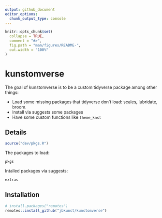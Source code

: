 ```yaml
---
output: github_document
editor_options: 
  chunk_output_type: console
---
```


<!-- README.md is generated from README.Rmd. Please edit that file -->

```r
knitr::opts_chunk$set(
  collapse = TRUE,
  comment = "#>",
  fig.path = "man/figures/README-",
  out.width = "100%"
)
```

# kunstomverse

<!-- badges: start -->
<!-- badges: end -->

The goal of kunstomverse is to be a custom tidyverse package among other things:

- Load some missing packages that tidyverse don't load: scales, lubridate, broom.
- Install via suggests some packages 
- Have some custom functions like `theme_knst`

## Details

```r
source("dev/pkgs.R")
```

The packages to load:

```r
pkgs
```

Intalled packages via suggests:

```r
extras
```

## Installation

```r
# install.packages("remotes")
remotes::install_github("jbkunst/kunstomverse")
```


